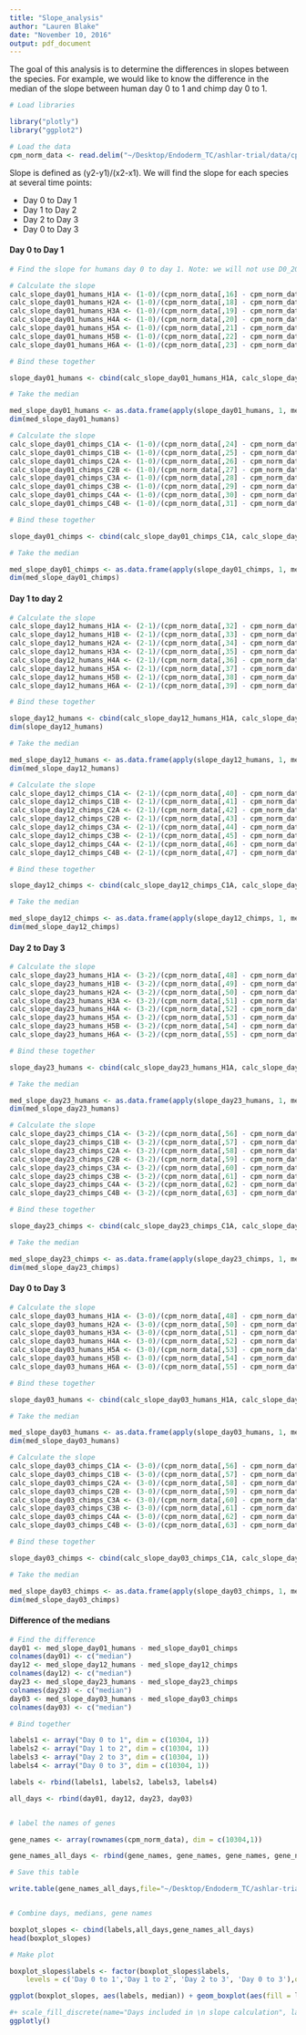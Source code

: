```yaml
---
title: "Slope_analysis"
author: "Lauren Blake"
date: "November 10, 2016"
output: pdf_document
---
```


The goal of this analysis is to determine the differences in slopes between the species. For example, we would like to know the difference in the median of the slope between human day 0 to 1 and chimp day 0 to 1.

```r
# Load libraries

library("plotly")
library("ggplot2")

# Load the data
cpm_norm_data <- read.delim("~/Desktop/Endoderm_TC/ashlar-trial/data/cpm_norm_data.txt")
```

Slope is defined as (y2-y1)/(x2-x1). We will find the slope for each species at several time points:

* Day 0 to Day 1
* Day 1 to Day 2
* Day 2 to Day 3
* Day 0 to Day 3

#### Day 0 to Day 1
```r
# Find the slope for humans day 0 to day 1. Note: we will not use D0_20157_0116 in this analysis because the day 0 expression data was removed earlier for this sample. 

# Calculate the slope
calc_slope_day01_humans_H1A <- (1-0)/(cpm_norm_data[,16] - cpm_norm_data[,1])
calc_slope_day01_humans_H2A <- (1-0)/(cpm_norm_data[,18] - cpm_norm_data[,2])
calc_slope_day01_humans_H3A <- (1-0)/(cpm_norm_data[,19] - cpm_norm_data[,3])
calc_slope_day01_humans_H4A <- (1-0)/(cpm_norm_data[,20] - cpm_norm_data[,4])
calc_slope_day01_humans_H5A <- (1-0)/(cpm_norm_data[,21] - cpm_norm_data[,5])
calc_slope_day01_humans_H5B <- (1-0)/(cpm_norm_data[,22] - cpm_norm_data[,6])
calc_slope_day01_humans_H6A <- (1-0)/(cpm_norm_data[,23] - cpm_norm_data[,7])

# Bind these together

slope_day01_humans <- cbind(calc_slope_day01_humans_H1A, calc_slope_day01_humans_H2A, calc_slope_day01_humans_H3A, calc_slope_day01_humans_H4A, calc_slope_day01_humans_H5A, calc_slope_day01_humans_H5B, calc_slope_day01_humans_H6A)

# Take the median

med_slope_day01_humans <- as.data.frame(apply(slope_day01_humans, 1, median))
dim(med_slope_day01_humans)

```

```r
# Calculate the slope
calc_slope_day01_chimps_C1A <- (1-0)/(cpm_norm_data[,24] - cpm_norm_data[,8])
calc_slope_day01_chimps_C1B <- (1-0)/(cpm_norm_data[,25] - cpm_norm_data[,9])
calc_slope_day01_chimps_C2A <- (1-0)/(cpm_norm_data[,26] - cpm_norm_data[,10])
calc_slope_day01_chimps_C2B <- (1-0)/(cpm_norm_data[,27] - cpm_norm_data[,11])
calc_slope_day01_chimps_C3A <- (1-0)/(cpm_norm_data[,28] - cpm_norm_data[,12])
calc_slope_day01_chimps_C3B <- (1-0)/(cpm_norm_data[,29] - cpm_norm_data[,13])
calc_slope_day01_chimps_C4A <- (1-0)/(cpm_norm_data[,30] - cpm_norm_data[,14])
calc_slope_day01_chimps_C4B <- (1-0)/(cpm_norm_data[,31] - cpm_norm_data[,15])

# Bind these together

slope_day01_chimps <- cbind(calc_slope_day01_chimps_C1A, calc_slope_day01_chimps_C1B, calc_slope_day01_chimps_C2A, calc_slope_day01_chimps_C2B, calc_slope_day01_chimps_C3A, calc_slope_day01_chimps_C3B, calc_slope_day01_chimps_C4A, calc_slope_day01_chimps_C4B)

# Take the median

med_slope_day01_chimps <- as.data.frame(apply(slope_day01_chimps, 1, median))
dim(med_slope_day01_chimps)
```

#### Day 1 to day 2

```r
# Calculate the slope
calc_slope_day12_humans_H1A <- (2-1)/(cpm_norm_data[,32] - cpm_norm_data[,16])
calc_slope_day12_humans_H1B <- (2-1)/(cpm_norm_data[,33] - cpm_norm_data[,17])
calc_slope_day12_humans_H2A <- (2-1)/(cpm_norm_data[,34] - cpm_norm_data[,18])
calc_slope_day12_humans_H3A <- (2-1)/(cpm_norm_data[,35] - cpm_norm_data[,19])
calc_slope_day12_humans_H4A <- (2-1)/(cpm_norm_data[,36] - cpm_norm_data[,20])
calc_slope_day12_humans_H5A <- (2-1)/(cpm_norm_data[,37] - cpm_norm_data[,21])
calc_slope_day12_humans_H5B <- (2-1)/(cpm_norm_data[,38] - cpm_norm_data[,22])
calc_slope_day12_humans_H6A <- (2-1)/(cpm_norm_data[,39] - cpm_norm_data[,23])

# Bind these together

slope_day12_humans <- cbind(calc_slope_day12_humans_H1A, calc_slope_day12_humans_H1B, calc_slope_day12_humans_H2A, calc_slope_day12_humans_H3A, calc_slope_day12_humans_H4A, calc_slope_day12_humans_H5A, calc_slope_day12_humans_H5B, calc_slope_day12_humans_H6A)
dim(slope_day12_humans)

# Take the median

med_slope_day12_humans <- as.data.frame(apply(slope_day12_humans, 1, median))
dim(med_slope_day12_humans)
```

```r
# Calculate the slope
calc_slope_day12_chimps_C1A <- (2-1)/(cpm_norm_data[,40] - cpm_norm_data[,24])
calc_slope_day12_chimps_C1B <- (2-1)/(cpm_norm_data[,41] - cpm_norm_data[,25])
calc_slope_day12_chimps_C2A <- (2-1)/(cpm_norm_data[,42] - cpm_norm_data[,26])
calc_slope_day12_chimps_C2B <- (2-1)/(cpm_norm_data[,43] - cpm_norm_data[,27])
calc_slope_day12_chimps_C3A <- (2-1)/(cpm_norm_data[,44] - cpm_norm_data[,28])
calc_slope_day12_chimps_C3B <- (2-1)/(cpm_norm_data[,45] - cpm_norm_data[,29])
calc_slope_day12_chimps_C4A <- (2-1)/(cpm_norm_data[,46] - cpm_norm_data[,30])
calc_slope_day12_chimps_C4B <- (2-1)/(cpm_norm_data[,47] - cpm_norm_data[,31])

# Bind these together

slope_day12_chimps <- cbind(calc_slope_day12_chimps_C1A, calc_slope_day12_chimps_C1B, calc_slope_day12_chimps_C2A, calc_slope_day12_chimps_C2B, calc_slope_day12_chimps_C3A, calc_slope_day12_chimps_C3B, calc_slope_day12_chimps_C4A, calc_slope_day12_chimps_C4B)

# Take the median

med_slope_day12_chimps <- as.data.frame(apply(slope_day12_chimps, 1, median))
dim(med_slope_day12_chimps)
```


#### Day 2 to Day 3

```r
# Calculate the slope
calc_slope_day23_humans_H1A <- (3-2)/(cpm_norm_data[,48] - cpm_norm_data[,32])
calc_slope_day23_humans_H1B <- (3-2)/(cpm_norm_data[,49] - cpm_norm_data[,33])
calc_slope_day23_humans_H2A <- (3-2)/(cpm_norm_data[,50] - cpm_norm_data[,34])
calc_slope_day23_humans_H3A <- (3-2)/(cpm_norm_data[,51] - cpm_norm_data[,35])
calc_slope_day23_humans_H4A <- (3-2)/(cpm_norm_data[,52] - cpm_norm_data[,36])
calc_slope_day23_humans_H5A <- (3-2)/(cpm_norm_data[,53] - cpm_norm_data[,37])
calc_slope_day23_humans_H5B <- (3-2)/(cpm_norm_data[,54] - cpm_norm_data[,38])
calc_slope_day23_humans_H6A <- (3-2)/(cpm_norm_data[,55] - cpm_norm_data[,39])

# Bind these together

slope_day23_humans <- cbind(calc_slope_day23_humans_H1A, calc_slope_day23_humans_H2A, calc_slope_day23_humans_H3A, calc_slope_day23_humans_H4A, calc_slope_day23_humans_H5A, calc_slope_day23_humans_H5B, calc_slope_day23_humans_H6A)

# Take the median

med_slope_day23_humans <- as.data.frame(apply(slope_day23_humans, 1, median))
dim(med_slope_day23_humans)
```

```r
# Calculate the slope
calc_slope_day23_chimps_C1A <- (3-2)/(cpm_norm_data[,56] - cpm_norm_data[,40])
calc_slope_day23_chimps_C1B <- (3-2)/(cpm_norm_data[,57] - cpm_norm_data[,41])
calc_slope_day23_chimps_C2A <- (3-2)/(cpm_norm_data[,58] - cpm_norm_data[,42])
calc_slope_day23_chimps_C2B <- (3-2)/(cpm_norm_data[,59] - cpm_norm_data[,43])
calc_slope_day23_chimps_C3A <- (3-2)/(cpm_norm_data[,60] - cpm_norm_data[,44])
calc_slope_day23_chimps_C3B <- (3-2)/(cpm_norm_data[,61] - cpm_norm_data[,45])
calc_slope_day23_chimps_C4A <- (3-2)/(cpm_norm_data[,62] - cpm_norm_data[,46])
calc_slope_day23_chimps_C4B <- (3-2)/(cpm_norm_data[,63] - cpm_norm_data[,47])

# Bind these together

slope_day23_chimps <- cbind(calc_slope_day23_chimps_C1A, calc_slope_day23_chimps_C1B, calc_slope_day23_chimps_C2A, calc_slope_day23_chimps_C2B, calc_slope_day23_chimps_C3A, calc_slope_day23_chimps_C3B, calc_slope_day23_chimps_C4A, calc_slope_day23_chimps_C4B)

# Take the median

med_slope_day23_chimps <- as.data.frame(apply(slope_day23_chimps, 1, median))
dim(med_slope_day23_chimps)
```

#### Day 0 to Day 3

```r

# Calculate the slope
calc_slope_day03_humans_H1A <- (3-0)/(cpm_norm_data[,48] - cpm_norm_data[,1])
calc_slope_day03_humans_H2A <- (3-0)/(cpm_norm_data[,50] - cpm_norm_data[,2])
calc_slope_day03_humans_H3A <- (3-0)/(cpm_norm_data[,51] - cpm_norm_data[,3])
calc_slope_day03_humans_H4A <- (3-0)/(cpm_norm_data[,52] - cpm_norm_data[,4])
calc_slope_day03_humans_H5A <- (3-0)/(cpm_norm_data[,53] - cpm_norm_data[,5])
calc_slope_day03_humans_H5B <- (3-0)/(cpm_norm_data[,54] - cpm_norm_data[,6])
calc_slope_day03_humans_H6A <- (3-0)/(cpm_norm_data[,55] - cpm_norm_data[,7])

# Bind these together

slope_day03_humans <- cbind(calc_slope_day03_humans_H1A, calc_slope_day03_humans_H2A, calc_slope_day03_humans_H3A, calc_slope_day03_humans_H4A, calc_slope_day03_humans_H5A, calc_slope_day03_humans_H5B, calc_slope_day03_humans_H6A)

# Take the median

med_slope_day03_humans <- as.data.frame(apply(slope_day03_humans, 1, median))
dim(med_slope_day03_humans)

```


```r
# Calculate the slope
calc_slope_day03_chimps_C1A <- (3-0)/(cpm_norm_data[,56] - cpm_norm_data[,8])
calc_slope_day03_chimps_C1B <- (3-0)/(cpm_norm_data[,57] - cpm_norm_data[,9])
calc_slope_day03_chimps_C2A <- (3-0)/(cpm_norm_data[,58] - cpm_norm_data[,10])
calc_slope_day03_chimps_C2B <- (3-0)/(cpm_norm_data[,59] - cpm_norm_data[,11])
calc_slope_day03_chimps_C3A <- (3-0)/(cpm_norm_data[,60] - cpm_norm_data[,12])
calc_slope_day03_chimps_C3B <- (3-0)/(cpm_norm_data[,61] - cpm_norm_data[,13])
calc_slope_day03_chimps_C4A <- (3-0)/(cpm_norm_data[,62] - cpm_norm_data[,14])
calc_slope_day03_chimps_C4B <- (3-0)/(cpm_norm_data[,63] - cpm_norm_data[,15])

# Bind these together

slope_day03_chimps <- cbind(calc_slope_day03_chimps_C1A, calc_slope_day03_chimps_C1B, calc_slope_day03_chimps_C2A, calc_slope_day03_chimps_C2B, calc_slope_day03_chimps_C3A, calc_slope_day03_chimps_C3B, calc_slope_day03_chimps_C4A, calc_slope_day03_chimps_C4B)

# Take the median

med_slope_day03_chimps <- as.data.frame(apply(slope_day03_chimps, 1, median))
dim(med_slope_day03_chimps)
```

#### Difference of the medians

```r
# Find the difference
day01 <- med_slope_day01_humans - med_slope_day01_chimps
colnames(day01) <- c("median")
day12 <- med_slope_day12_humans - med_slope_day12_chimps
colnames(day12) <- c("median")
day23 <- med_slope_day23_humans - med_slope_day23_chimps
colnames(day23) <- c("median")
day03 <- med_slope_day03_humans - med_slope_day03_chimps
colnames(day03) <- c("median")

# Bind together

labels1 <- array("Day 0 to 1", dim = c(10304, 1)) 
labels2 <- array("Day 1 to 2", dim = c(10304, 1)) 
labels3 <- array("Day 2 to 3", dim = c(10304, 1)) 
labels4 <- array("Day 0 to 3", dim = c(10304, 1)) 

labels <- rbind(labels1, labels2, labels3, labels4)

all_days <- rbind(day01, day12, day23, day03)


# label the names of genes

gene_names <- array(rownames(cpm_norm_data), dim = c(10304,1))

gene_names_all_days <- rbind(gene_names, gene_names, gene_names, gene_names) 

# Save this table

write.table(gene_names_all_days,file="~/Desktop/Endoderm_TC/ashlar-trial/data/median_slope_differences.txt",sep="\t", col.names = T, row.names = T)


# Combine days, medians, gene names

boxplot_slopes <- cbind(labels,all_days,gene_names_all_days)
head(boxplot_slopes)

# Make plot

boxplot_slopes$labels <- factor(boxplot_slopes$labels,
    levels = c('Day 0 to 1','Day 1 to 2', 'Day 2 to 3', 'Day 0 to 3'),ordered = TRUE)

ggplot(boxplot_slopes, aes(labels, median)) + geom_boxplot(aes(fill = labels)) + geom_point(aes(text = gene_names_all_days)) + labs(x = "Days included in the slope calculation") + labs(y = "Median slope difference between the two species") + labs(title = "Median slope difference between the two species (4 time point comparisons)") + guides(fill = FALSE)

#+ scale_fill_discrete(name="Days included in \n slope calculation", labels = c("Day 0 to 1", "Day 1 to 2", "Day 2 to 3", "Day 0 to 3"))
ggplotly()

```

